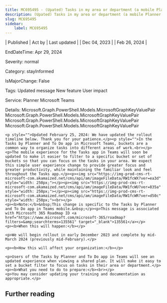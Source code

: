 ```yaml
---
title: MC695495 - (Upated) Tasks in my area or department (a mobile Planner in Teams feature)
description: (Upated) Tasks in my area or department (a mobile Planner in Teams feature)
slug: MC695495
sidebar:
    label: MC695495
---
```



| Published | Act by | Last updated |
| Dec 04, 2023 |  | Feb 26, 2024 |

EndDateTime: Apr 29, 2024

Severity: normal

Category: stayInformed

IsMajorChange: False

Tags: Updated message New feature User impact

Service: Planner Microsoft Teams

Details: Microsoft.Graph.PowerShell.Models.MicrosoftGraphKeyValuePair Microsoft.Graph.PowerShell.Models.MicrosoftGraphKeyValuePair Microsoft.Graph.PowerShell.Models.MicrosoftGraphKeyValuePair Microsoft.Graph.PowerShell.Models.MicrosoftGraphKeyValuePair

```
<p style="">Updated February 25, 2024: We have updated the rollout timeline below. Thank you for your patience.</p><p style="">In the Tasks by Planner and To Do app in Microsoft Teams, buckets are a common way to organize tasks into different areas of work.<br></p><p>The mobile experience for the Tasks app in Teams will soon be updated to make it easier to filter to a specific bucket or set of buckets so that you can focus on the tasks in your area. We expect this simple user experience change to provide greater focus and greater productivity, while maintaining the familiar look and feel throughout the Tasks app.</p><p><img src="https://img-prod-cms-rt-microsoft-com.akamaized.net/cms/api/am/imageFileData/RW1fcWX?ver=ea3d" style="width: 250px;"></p><p><img src="https://img-prod-cms-rt-microsoft-com.akamaized.net/cms/api/am/imageFileData/RW1fcWU?ver=835a" style="width: 250px;"></p><p><img src="https://img-prod-cms-rt-microsoft-com.akamaized.net/cms/api/am/imageFileData/RW1fcWR?ver=d50c" style="width: 250px;"><br></p>
<p><b>Note:</b>&nbsp;This change is specific to the Tasks by Planner and To Do app in Teams mobile.&nbsp;</p><p>This message is associated with Microsoft 365 Roadmap ID <a href="https://www.microsoft.com/microsoft-365/roadmap?filters=&amp;searchterms=135561" target="_blank">135561</a></p>
<p><b>When this will happen:</b></p>

<p>We will begin rollout in early December 2023 and complete by mid-March 2024 (previously mid-February).</p>

<p><b>How this will affect your organization:</b></p>

<p>Users of the Tasks by Planner and To Do app in Teams will see an updated experience when viewing a shared plan. It will make it easy to set a bucket filter to focus on tasks in their area or department.</p>
<p><b>What you need to do to prepare:</b><br></p>
<p>You may consider updating your training and documentation as appropriate.</p>
```

## Further reading
